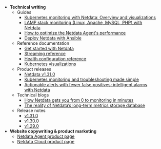 

- **Technical writing**
  - Guides
    - [Kubernetes monitoring with Netdata: Overview and visualizations](https://learn.netdata.cloud/guides/monitor/kubernetes-k8s-netdata)
    - [LAMP stack monitoring (Linux, Apache, MySQL, PHP) with Netdata](https://learn.netdata.cloud/guides/monitor/lamp-stack)
    - [How to optimize the Netdata Agent's performance](https://learn.netdata.cloud/guides/configure/performance)
    - [Deploy Netdata with Ansible](https://learn.netdata.cloud/guides/deploy/ansible)
  - Reference documentation
    - [Get started with Netdata](https://learn.netdata.cloud/docs/get-started)
    - [Streaming reference](https://learn.netdata.cloud/docs/metrics-storage-management/reference-streaming)
    - [Health configuration reference](https://learn.netdata.cloud/docs/agent/health/reference)
    - [Kubernetes visualizations](https://learn.netdata.cloud/docs/cloud/visualize/kubernetes)
  - Product releases
    - [Netdata v1.31.0](https://www.netdata.cloud/blog/product/netdata-v1-31/)
    - [Kubernetes monitoring and troubleshooting made
      simple](https://www.netdata.cloud/blog/kubernetes-monitoring-troubleshooting/)
    - [Actionable alerts with fewer false positives: intelligent alarms with
      Netdata](https://www.netdata.cloud/blog/product/actionable-intelligent-alerts/)
  - Technical blogs
    - [How Netdata gets you from 0 to monitoring in
      minutes](https://www.netdata.cloud/blog/how-netdata-gets-you-from-0-to-monitoring-in-minutes/)
    - [The reality of Netdata’s long-term metrics storage
      database](https://www.netdata.cloud/blog/the-reality-of-netdatas-long-term-metrics-storage-database/)
  - Release notes
    - [v1.31.0](https://github.com/netdata/netdata/releases/tag/v1.31.0)
    - [v1.30.0](https://github.com/netdata/netdata/releases/tag/v1.30.0)
    - [v1.29.0](https://github.com/netdata/netdata/releases/tag/v1.29.0)
- **Website copywriting & product marketing**
  - [Netdata Agent product page](https://netdata.cloud/agent)
  - [Netdata Cloud product page](https://netdata.cloud/cloud)